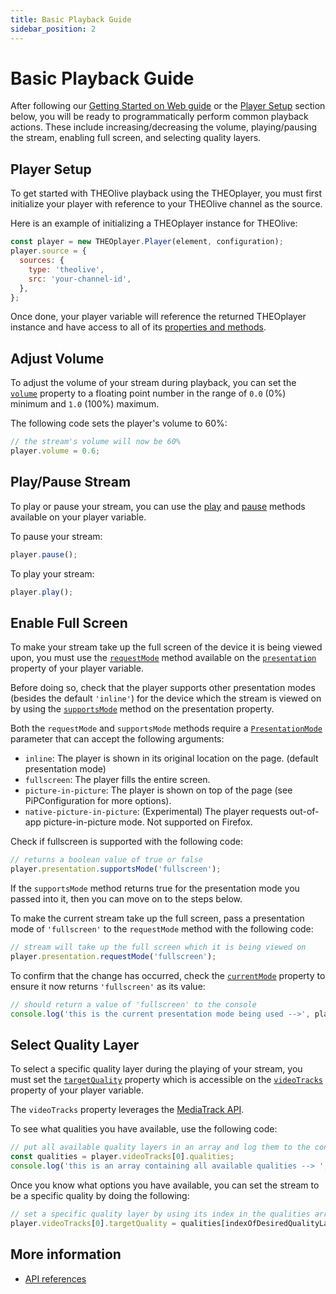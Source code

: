 ```yaml
---
title: Basic Playback Guide
sidebar_position: 2
---
```


# Basic Playback Guide

After following our [Getting Started on Web guide](./getting-started.mdx) or the [Player Setup](#player-setup) section below, you will be ready to programmatically perform common playback actions. These include increasing/decreasing the volume, playing/pausing the stream, enabling full screen, and selecting quality layers.

## Player Setup

To get started with THEOlive playback using the THEOplayer, you must first initialize your player with reference to your THEOlive channel as the source.

Here is an example of initializing a THEOplayer instance for THEOlive:

```javascript
const player = new THEOplayer.Player(element, configuration);
player.source = {
  sources: {
    type: 'theolive',
    src: 'your-channel-id',
  },
};
```

Once done, your player variable will reference the returned THEOplayer instance and have access to all of its [properties and methods](pathname:///theoplayer/v9/api-reference/web/classes/Player.html).

## Adjust Volume

To adjust the volume of your stream during playback, you can set the [`volume`](pathname:///theoplayer/v9/api-reference/web/classes/Player.html#volume) property to a floating point number in the range of `0.0` (0%) minimum and `1.0` (100%) maximum.

The following code sets the player's volume to 60%:

```javascript
// the stream's volume will now be 60%
player.volume = 0.6;
```

## Play/Pause Stream

To play or pause your stream, you can use the [play](pathname:///theoplayer/v9/api-reference/web/classes/Player.html#play) and [pause](pathname:///theoplayer/v9/api-reference/web/classes/Player.html#pause) methods available on your player variable.

To pause your stream:

```javascript
player.pause();
```

To play your stream:

```javascript
player.play();
```

## Enable Full Screen

To make your stream take up the full screen of the device it is being viewed upon, you must use the [`requestMode`](pathname:///theoplayer/v9/api-reference/web/interfaces/Presentation.html#requestMode) method available on the [`presentation`](pathname:///theoplayer/v9/api-reference/web/classes/Player.html#presentation) property of your player variable.

Before doing so, check that the player supports other presentation modes (besides the default `'inline'`) for the device which the stream is viewed on by using the [`supportsMode`](pathname:///theoplayer/v9/api-reference/web/interfaces/Presentation.html#supportsMode) method on the presentation property.

Both the `requestMode` and `supportsMode` methods require a [`PresentationMode`](pathname:///theoplayer/v9/api-reference/web/types/PresentationMode.html) parameter that can accept the following arguments:

- `inline`: The player is shown in its original location on the page. (default presentation mode)
- `fullscreen`: The player fills the entire screen.
- `picture-in-picture`: The player is shown on top of the page (see PiPConfiguration for more options).
- `native-picture-in-picture`: (Experimental) The player requests out-of-app picture-in-picture mode. Not supported on Firefox.

Check if fullscreen is supported with the following code:

```javascript
// returns a boolean value of true or false
player.presentation.supportsMode('fullscreen');
```

If the `supportsMode` method returns true for the presentation mode you passed into it, then you can move on to the steps below.

To make the current stream take up the full screen, pass a presentation mode of `'fullscreen'` to the `requestMode` method with the following code:

```javascript
// stream will take up the full screen which it is being viewed on
player.presentation.requestMode('fullscreen');
```

To confirm that the change has occurred, check the [`currentMode`](pathname:///theoplayer/v9/api-reference/web/interfaces/Presentation.html#currentMode) property to ensure it now returns `'fullscreen'` as its value:

```javascript
// should return a value of 'fullscreen' to the console
console.log('this is the current presentation mode being used -->', player.presentation.currentMode);
```

## Select Quality Layer

To select a specific quality layer during the playing of your stream, you must set the [`targetQuality`](pathname:///theoplayer/v9/api-reference/web/interfaces/MediaTrack.html#targetQuality) property which is accessible on the [`videoTracks`](pathname:///theoplayer/v9/api-reference/web/classes/Player.html#videoTracks) property of your player variable.

The `videoTracks` property leverages the [MediaTrack API](pathname:///theoplayer/v9/api-reference/web/interfaces/MediaTrack.html).

To see what qualities you have available, use the following code:

```javascript
// put all available quality layers in an array and log them to the console
const qualities = player.videoTracks[0].qualities;
console.log('this is an array containing all available qualities --> ', qualities);
```

Once you know what options you have available, you can set the stream to be a specific quality by doing the following:

```javascript
// set a specific quality layer by using its index in the qualities array
player.videoTracks[0].targetQuality = qualities[indexOfDesiredQualityLayer];
```

## More information

- [API references](pathname:///theoplayer/v9/api-reference/web/classes/Player.html)
